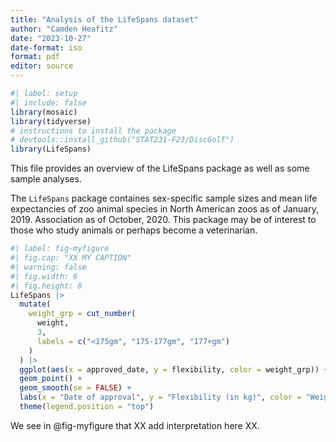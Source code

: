 ```yaml
---
title: "Analysis of the LifeSpans dataset"
author: "Camden Heafitz"
date: "2023-10-27"
date-format: iso
format: pdf
editor: source
---
```


```r
#| label: setup
#| include: false
library(mosaic)   
library(tidyverse)
# instructions to install the package
# devtools::install_github("STAT231-F23/DiscGolf")
library(LifeSpans)
```

This file provides an overview of the LifeSpans package as well as some sample analyses.

The `LifeSpans` package containes sex-specific sample sizes and mean life expectancies of 
zoo animal species in North American zoos as of January, 2019. Association as of October, 2020.
This package may be of interest to those who study animals or perhaps become a veterinarian. 

```r
#| label: fig-myfigure
#| fig.cap: "XX MY CAPTION"
#| warning: false
#| fig.width: 6
#| fig.height: 8
LifeSpans |>
  mutate(
    weight_grp = cut_number(
      weight, 
      3,
      labels = c("<175gm", "175-177gm", "177+gm")
    )
  ) |>
  ggplot(aes(x = approved_date, y = flexibility, color = weight_grp)) +
  geom_point() +
  geom_smooth(se = FALSE) +
  labs(x = "Date of approval", y = "Flexibility (in kg)", color = "Weight group") +
  theme(legend.position = "top")
```

We see in @fig-myfigure that XX add interpretation here XX.
